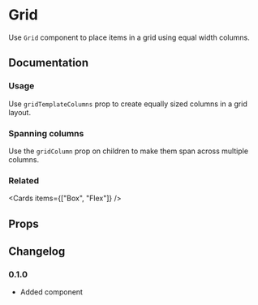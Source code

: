 
# Grid

Use `Grid` component to place items in a grid using equal width columns.

## Documentation

### Usage

Use `gridTemplateColumns` prop to create equally sized columns in a grid layout.

<Demo component={Usage} meta="/gridTemplateColumns/" />

### Spanning columns

Use the `gridColumn` prop on children to make them span across multiple columns.

<Demo meta="/gridColumn/" component={SpanUsage} />

### Related

<Cards items={["Box", "Flex"]} />

## Props

<PropsTable component={Grid} />

## Changelog

### 0.1.0

- Added component
